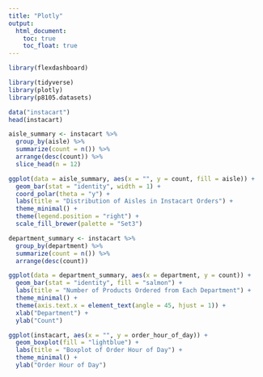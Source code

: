 ```yaml
---
title: "Plotly"
output: 
  html_document:
    toc: true
    toc_float: true
---
```



```r
library(flexdashboard)

library(tidyverse)
library(plotly)
library(p8105.datasets)

data("instacart")
head(instacart)
```


```r
aisle_summary <- instacart %>%
  group_by(aisle) %>%
  summarize(count = n()) %>% 
  arrange(desc(count)) %>% 
  slice_head(n = 12)

ggplot(data = aisle_summary, aes(x = "", y = count, fill = aisle)) +
  geom_bar(stat = "identity", width = 1) +
  coord_polar(theta = "y") +
  labs(title = "Distribution of Aisles in Instacart Orders") +
  theme_minimal() +
  theme(legend.position = "right") +
  scale_fill_brewer(palette = "Set3")
```


```r
department_summary <- instacart %>%
  group_by(department) %>%
  summarize(count = n()) %>% 
  arrange(desc(count))

ggplot(data = department_summary, aes(x = department, y = count)) +
  geom_bar(stat = "identity", fill = "salmon") +
  labs(title = "Number of Products Ordered from Each Department") +
  theme_minimal() +
  theme(axis.text.x = element_text(angle = 45, hjust = 1)) +
  xlab("Department") +
  ylab("Count")
```

```r
ggplot(instacart, aes(x = "", y = order_hour_of_day)) +
  geom_boxplot(fill = "lightblue") +
  labs(title = "Boxplot of Order Hour of Day") +
  theme_minimal() +
  ylab("Order Hour of Day")
```


